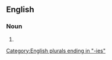 ==English==

===Noun===
{{head|en|noun plural form}}

# {{plural of|unpredictability|lang=en}}

[[Category:English plurals ending in "-ies"]]